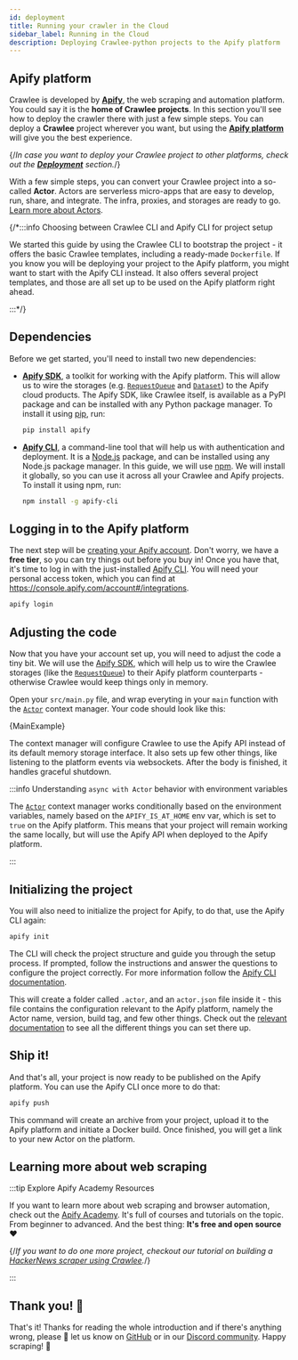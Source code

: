```yaml
---
id: deployment
title: Running your crawler in the Cloud
sidebar_label: Running in the Cloud
description: Deploying Crawlee-python projects to the Apify platform
---
```



## Apify platform

Crawlee is developed by [**Apify**](https://apify.com), the web scraping and automation platform. You could say it is the **home of Crawlee projects**. In this section you'll see how to deploy the crawler there with just a few simple steps. You can deploy a **Crawlee** project wherever you want, but using the [**Apify platform**](https://console.apify.com) will give you the best experience.

{/*In case you want to deploy your Crawlee project to other platforms, check out the [**Deployment**](../deployment) section.*/}

With a few simple steps, you can convert your Crawlee project into a so-called **Actor**. Actors are serverless micro-apps that are easy to develop, run, share, and integrate. The infra, proxies, and storages are ready to go. [Learn more about Actors](https://apify.com/actors).

{/*:::info Choosing between Crawlee CLI and Apify CLI for project setup

We started this guide by using the Crawlee CLI to bootstrap the project - it offers the basic Crawlee templates, including a ready-made `Dockerfile`. If you know you will be deploying your project to the Apify platform, you might want to start with the Apify CLI instead. It also offers several project templates, and those are all set up to be used on the Apify platform right ahead.

:::*/}

## Dependencies

Before we get started, you'll need to install two new dependencies:

- [**Apify SDK**](https://pypi.org/project/apify/), a toolkit for working with the Apify platform. This will allow us to wire the storages (e.g. [`RequestQueue`](https://docs.apify.com/sdk/python/reference/class/RequestQueue) and [`Dataset`](https://docs.apify.com/sdk/python/reference/class/Dataset)) to the Apify cloud products. The Apify SDK, like Crawlee itself, is available as a PyPI package and can be installed with any Python package manager. To install it using [pip](https://pipx.pypa.io/), run:

    ```sh
    pip install apify
    ```

- [**Apify CLI**](https://docs.apify.com/cli/), a command-line tool that will help us with authentication and deployment. It is a [Node.js](https://nodejs.org/) package, and can be installed using any Node.js package manager. In this guide, we will use [npm](https://npmjs.com/). We will install it globally, so you can use it across all your Crawlee and Apify projects. To install it using npm, run:

    ```sh
    npm install -g apify-cli
    ```

## Logging in to the Apify platform

The next step will be [creating your Apify account](https://console.apify.com/sign-up). Don't worry, we have a **free tier**, so you can try things out before you buy in! Once you have that, it's time to log in with the just-installed [Apify CLI](https://docs.apify.com/cli/). You will need your personal access token, which you can find at https://console.apify.com/account#/integrations.

```sh
apify login
```

## Adjusting the code

Now that you have your account set up, you will need to adjust the code a tiny bit. We will use the [Apify SDK](https://docs.apify.com/sdk/python/), which will help us to wire the Crawlee storages (like the [`RequestQueue`](https://docs.apify.com/sdk/python/reference/class/RequestQueue)) to their Apify platform counterparts - otherwise Crawlee would keep things only in memory.

Open your `src/main.py` file, and wrap everyting in your `main` function with the [`Actor`](https://docs.apify.com/sdk/python/reference/class/Actor) context manager. Your code should look like this:

<CodeBlock className="language-python" title="src/main.py">
    {MainExample}
</CodeBlock>

The context manager will configure Crawlee to use the Apify API instead of its default memory storage interface. It also sets up few other things, like listening to the platform events via websockets. After the body is finished, it handles graceful shutdown.

:::info Understanding `async with Actor` behavior with environment variables

The [`Actor`](https://docs.apify.com/sdk/python/reference/class/Actor) context manager works conditionally based on the environment variables, namely based on the `APIFY_IS_AT_HOME` env var, which is set to `true` on the Apify platform. This means that your project will remain working the same locally, but will use the Apify API when deployed to the Apify platform.

:::

## Initializing the project

You will also need to initialize the project for Apify, to do that, use the Apify CLI again:

```sh
apify init
```

The CLI will check the project structure and guide you through the setup process. If prompted, follow the instructions and answer the questions to configure the project correctly. For more information follow the [Apify CLI documentation](https://docs.apify.com/cli/docs).

This will create a folder called `.actor`, and an `actor.json` file inside it - this file contains the configuration relevant to the Apify platform, namely the Actor name, version, build tag, and few other things. Check out the [relevant documentation](https://docs.apify.com/platform/actors/development/actor-definition/actor-json) to see all the different things you can set there up.

## Ship it!

And that's all, your project is now ready to be published on the Apify platform. You can use the Apify CLI once more to do that:

```sh
apify push
```

This command will create an archive from your project, upload it to the Apify platform and initiate a Docker build. Once finished, you will get a link to your new Actor on the platform.

## Learning more about web scraping

:::tip Explore Apify Academy Resources

If you want to learn more about web scraping and browser automation, check out the [Apify Academy](https://developers.apify.com/academy). It's full of courses and tutorials on the topic. From beginner to advanced. And the best thing: **It's free and open source** ❤️

{/*If you want to do one more project, checkout our tutorial on building a [HackerNews scraper using Crawlee](https://blog.apify.com/crawlee-web-scraping-tutorial/).*/}

:::

## Thank you! 🎉

That's it! Thanks for reading the whole introduction and if there's anything wrong, please 🙏 let us know on [GitHub](https://github.com/apify/crawlee-python) or in our [Discord community](https://discord.com/invite/jyEM2PRvMU). Happy scraping! 👋
